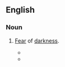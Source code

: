==English==

===Noun===
{{en-noun|-}}

# {{lb|en|very rare}} [[fear|Fear]] of [[darkness]].
#* {{quote-book|yea=r1990|author=David Brin|title=Earth‎|passage=Now that all the furious action had stopped, a sudden wave of '''lygophobia''' washed over her and she shivered at the intimidating darkness.}}
#* {{quote-book|title=The Grim|author=Raynetta J. Stocks|year=2012|passage=But the lygophobia was not going anywhere... at least not for awhile.}}